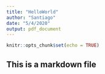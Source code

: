```yaml
---
title: "HelloWorld"
author: "Santiago"
date: "5/4/2020"
output: pdf_document
---
```


```r
knitr::opts_chunk$set(echo = TRUE)
```

## This is a markdown file